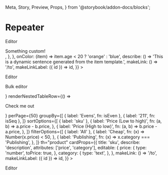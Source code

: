   Meta,
  Story,
  Preview,
  Props,
} from '@storybook/addon-docs/blocks';


<Meta title="Repeater/Repeater" component={Repeater} />

# Repeater

<Preview>
  <Story name="Empty">
    <Repeater data={[]}>
      <p>Editor</p>
    </Repeater>
  </Story>
  <Story name="Without options">
    <Repeater
      cardProps={{
        title: 'sku',
        attributes: ['for.name', 'id', 'age'],
        editable: {
          position: {
            renderer: () => <div>Something custom!</div>,
          },
        },
        onColor: (item) =>
          item.age < 20 ? 'orange' : 'blue',
        describe: () =>
          'This is a dynamic sentence generated from the item template.',
        makeLink: () => '/to',
        makeLinkLabel: ({ id }) => id,
      }}
    >
      <p>Editor</p>
    </Repeater>
  </Story>
  <Story name="Custom renderers">
    <Repeater
      bulkEditorComponent={<p>Bulk editor</p>}
      renderNestedTableRow={() => <p>Check me out</p>}
      perPage={50}
      groupBy={[
        { label: 'Evens', fn: isEven },
        { label: '211', fn: isSeq },
      ]}
      sortOptions={[
        { label: 'sku' },
        {
          label: 'Price (Low to high)',
          fn: (a, b) => a.price - b.price,
        },
        {
          label: 'Price (High to low)',
          fn: (a, b) => b.price - a.price,
        },
      ]}
      filterOptions={[
        { label: 'All' },
        {
          label: 'Cheap',
          fn: (x) => Number(x.price) < 50,
        },
        {
          label: 'Publishing',
          fn: (x) => x.category === 'Publishing',
        },
      ]}
      th="product"
      cardProps={{
        title: 'sku',
        describe: 'description',
        attributes: ['price', 'category'],
        editable: {
          price: {
            type: 'number',
            toPrice: true,
          },
          category: {
            type: 'text',
          },
        },
        makeLink: () => '/to',
        makeLinkLabel: ({ id }) => id,
      }}
    >
      <p>Editor</p>
    </Repeater>
  </Story>
</Preview>

